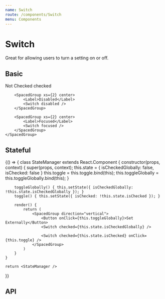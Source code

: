 ```yaml
---
name: Switch
route: /components/Switch
menu: Components
---
```



# Switch

Great for allowing users to turn a setting on or off.

## Basic

<Playground>
	<SpacedGroup direction="vertical">
		<SpacedGroup xs={2} center>
			<Label>Not Checked</Label>
			<Switch />
		</SpacedGroup>
		<SpacedGroup xs={2} center>
			<Label>checked</Label>
			<Switch checked />
		</SpacedGroup>

    	<SpacedGroup xs={2} center>
    		<Label>Disabled</Label>
    		<Switch disabled />
    	</SpacedGroup>

    	<SpacedGroup xs={2} center>
    		<Label>Focused</Label>
    		<Switch focused />
    	</SpacedGroup>
    </SpacedGroup>

</Playground>

## Stateful

<Playground>
{() => {
	class StateManager extends React.Component {
		constructor(props, context) {
			super(props, context);
			this.state = {
				isCheckedGlobally: false,
				isChecked: false
			}
			this.toggle = this.toggle.bind(this);
			this.toggleGlobally = this.toggleGlobally.bind(this);
		}

    	toggleGlobally() { this.setState({ isCheckedGlobally: !this.state.isCheckedGlobally }); }
    	toggle() { this.setState({ isChecked: !this.state.isChecked }); }

    	render() {
    		return (
    			<SpacedGroup direction="vertical">
    				<Button onClick={this.toggleGlobally}>Set Externally</Button>
    				<Switch checked={this.state.isCheckedGlobally} />

    				<Switch checked={this.state.isChecked} onClick={this.toggle} />
    			</SpacedGroup>
    		)
    	}
    }

    return <StateManager />

}}

</Playground>

## API

<PropsTable of={Switch} />
